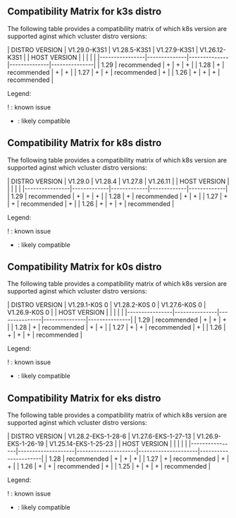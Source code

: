 ## Compatibility Matrix for k3s distro

The following table provides a compatibility matrix of which k8s version are supported aginst which vcluster distro versions:

| DISTRO VERSION | V1.29.0-K3S1 | V1.28.5-K3S1 | V1.27.9-K3S1 | V1.26.12-K3S1 |
|  HOST VERSION  |              |              |              |               |
|----------------|--------------|--------------|--------------|---------------|
| 1.29           | recommended  | +            | +            | +             |
| 1.28           | +            | recommended  | +            | +             |
| 1.27           | +            | +            | recommended  | +             |
| 1.26           | +            | +            | +            | recommended   |


Legend:

! : known issue

+ : likely compatible

## Compatibility Matrix for k8s distro

The following table provides a compatibility matrix of which k8s version are supported aginst which vcluster distro versions:

| DISTRO VERSION |   V1.29.0   |   V1.28.4   |   V1.27.8   |  V1.26.11   |
|  HOST VERSION  |             |             |             |             |
|----------------|-------------|-------------|-------------|-------------|
| 1.29           | recommended | +           | +           | +           |
| 1.28           | +           | recommended | +           | +           |
| 1.27           | +           | +           | recommended | +           |
| 1.26           | +           | +           | +           | recommended |


Legend:

! : known issue

+ : likely compatible

## Compatibility Matrix for k0s distro

The following table provides a compatibility matrix of which k8s version are supported aginst which vcluster distro versions:

| DISTRO VERSION | V1.29.1-K0S 0 | V1.28.2-K0S 0 | V1.27.6-K0S 0 | V1.26.9-K0S 0 |
|  HOST VERSION  |               |               |               |               |
|----------------|---------------|---------------|---------------|---------------|
| 1.29           | recommended   | +             | +             | +             |
| 1.28           | +             | recommended   | +             | +             |
| 1.27           | +             | +             | recommended   | +             |
| 1.26           | +             | +             | +             | recommended   |


Legend:

! : known issue

+ : likely compatible

## Compatibility Matrix for eks distro

The following table provides a compatibility matrix of which k8s version are supported aginst which vcluster distro versions:

| DISTRO VERSION | V1.28.2-EKS-1-28-6 | V1.27.6-EKS-1-27-13 | V1.26.9-EKS-1-26-19 | V1.25.14-EKS-1-25-23 |
|  HOST VERSION  |                    |                     |                     |                      |
|----------------|--------------------|---------------------|---------------------|----------------------|
| 1.28           | recommended        | +                   | +                   | +                    |
| 1.27           | +                  | recommended         | +                   | +                    |
| 1.26           | +                  | +                   | recommended         | +                    |
| 1.25           | +                  | +                   | +                   | recommended          |


Legend:

! : known issue

+ : likely compatible

